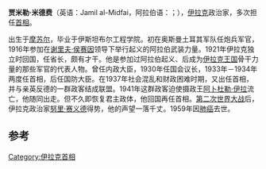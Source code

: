 {{Infobox Officeholder
| name                =贾米勒·米德费
| image               =Jamil_Al-Madfai.jpg
| imagesize           =
| smallimage          =
| caption             =
| order               =第14、16、19、24及39任
| office              =伊拉克首相
| term_start          =1933年11月9日
| term_end            =1934年8月27日<br/>1935年3月4日－1935年3月17日<br/>1937年8月17日－1938年12月25日<br/>1941年6月4日－1941年10月10日<br/>1953年1月29日－1953年9月17日
| monarch             =[[加齐一世_(伊拉克)|加齐]]<br/>[[费萨尔二世_(伊拉克)|费萨尔二世]]
| predecessor         =[[拉希德·阿里·盖拉尼|拉希德·阿里·盖拉尼]]（兩次）<br/>[[阿里·贾达特·埃尤比|阿里·贾达特·埃尤比]]<br/>[[希克马特·苏莱曼|希克马特·苏莱曼]]<br/>[[努尔丁·马赫穆德|努尔丁·马赫穆德]]
| successor           =[[阿里·贾达特·埃尤比|阿里·贾达特·埃尤比]]<br/>[[亚辛·哈希米|亚辛·哈希米]]<br/>[[努里·赛义德|努里·赛义德]]（兩次）<br/>[[穆罕默德·法赫爾·賈馬利|穆罕默德·法赫爾·賈馬利]]
| birth_date          =1890年 
| birth_place         =伊拉克[[摩苏尔|摩苏尔]]
| death_date = 1958年10月26日
| death_place         =
| nationality         =
| party               =
| spouse              =
| relations           =
| children            =
| residence           =
| alma_mater          =
| occupation          =
| profession          =
| cabinet             =
| committees          =
| portfolio           =
| religion            =
| signature           =
| website             =
| footnotes           =
}}

'''贾米勒·米德费'''（英语：Jamil al-Midfai，阿拉伯语：{{rtl-lang|ar|جميل المدفعي}}；{{bd|1890年||1958年|10月26日|catIdx=M}}），[[伊拉克|伊拉克]]政治家，多次担任[[伊拉克总理|首相]]。

出生于[[摩苏尔|摩苏尔]]，毕业于伊斯坦布尔工程学院。初在奥斯曼土耳其军队任炮兵军官，1916年参加在[[谢里夫·侯赛因|谢里夫·侯赛因]]领导下举行起义的阿拉伯武装力量。1921年伊拉克独立时回国，任省长，颇有才干。他是参加过阿拉伯起义、后成为[[伊拉克王国|伊拉克王国]]骨干力量的那些军官的代表人物。曾任内政大臣，1930年任国会议长，1933年－1934年两度任首相，后任国防大臣。在1937年社会混乱和财政困难时期，又出任首相，并与亲英反德的一群政客结成联盟。1941年这群政客迫使摄政王[[阿卜杜勒·伊拉|阿卜杜勒·伊拉]]流亡，他随同出走。但不久即恢复君主政体，他回国再任首相。[[第二次世界大战|第二次世界大战]]后，伊拉克政治家[[努里·赛义德|努里·赛义德]]得势，他的声望一落千丈。1959年因[[肺癌|肺癌]]去世。

==参考==
{{Reflist}}

{{S-start}}
{{S-off}}
{{Succession box | before= [[拉希德·阿里·盖拉尼|拉希德·阿里·盖拉尼]]| title= [[伊拉克总理|伊拉克首相]] | years= 1933年－1934年| after= [[阿里·贾达特·埃尤比|阿里·贾达特·埃尤比]] }}
{{Succession box | before= [[阿里·贾达特·埃尤比|阿里·贾达特·埃尤比]]| title= 伊拉克首相 | years= 1935年| after= [[亚辛·哈希米|亚辛·哈希米]] }}
{{Succession box | before= [[希克马特·苏莱曼|希克马特·苏莱曼]]| title= 伊拉克首相 | years= 1937年－1938年 | after= [[努里·赛义德|努里·赛义德]] }}
{{Succession box | before= [[拉希德·阿里·盖拉尼|拉希德·阿里·盖拉尼]]| title= 伊拉克首相 | years= 1941年| after= [[努里·赛义德|努里·赛义德]] }}
{{Succession box | before= [[努尔丁·马赫穆德|努尔丁·马赫穆德]]| title= 伊拉克首相 | years= 1953年| after= [[穆罕默德·法赫爾·賈馬利|穆罕默德·法赫爾·賈馬利]] }}
{{S-end}}

{{DEFAULTSORT:Midfai, Jamil}}
[[Category:伊拉克首相|Category:伊拉克首相]]